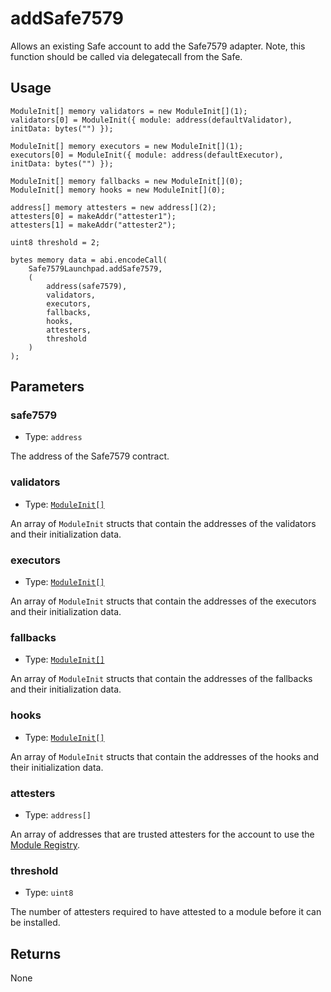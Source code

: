 # addSafe7579

Allows an existing Safe account to add the Safe7579 adapter. Note, this function should be called via delegatecall from the Safe.

## Usage

```solidity copy
ModuleInit[] memory validators = new ModuleInit[](1);
validators[0] = ModuleInit({ module: address(defaultValidator), initData: bytes("") });

ModuleInit[] memory executors = new ModuleInit[](1);
executors[0] = ModuleInit({ module: address(defaultExecutor), initData: bytes("") });

ModuleInit[] memory fallbacks = new ModuleInit[](0);
ModuleInit[] memory hooks = new ModuleInit[](0);

address[] memory attesters = new address[](2);
attesters[0] = makeAddr("attester1");
attesters[1] = makeAddr("attester2");

uint8 threshold = 2;

bytes memory data = abi.encodeCall(
    Safe7579Launchpad.addSafe7579,
    (
        address(safe7579),
        validators,
        executors,
        fallbacks,
        hooks,
        attesters,
        threshold
    )
);
```

## Parameters

### safe7579

- Type: `address`

The address of the Safe7579 contract.

### validators

- Type: [`ModuleInit[]`](/safe7579/glossary/types#moduleinit)

An array of `ModuleInit` structs that contain the addresses of the validators and their initialization data.

### executors

- Type: [`ModuleInit[]`](/safe7579/glossary/types#moduleinit)

An array of `ModuleInit` structs that contain the addresses of the executors and their initialization data.

### fallbacks

- Type: [`ModuleInit[]`](/safe7579/glossary/types#moduleinit)

An array of `ModuleInit` structs that contain the addresses of the fallbacks and their initialization data.

### hooks

- Type: [`ModuleInit[]`](/safe7579/glossary/types#moduleinit)

An array of `ModuleInit` structs that contain the addresses of the hooks and their initialization data.

### attesters

- Type: `address[]`

An array of addresses that are trusted attesters for the account to use the [Module Registry](/module-registry).

### threshold

- Type: `uint8`

The number of attesters required to have attested to a module before it can be installed.

## Returns

None
